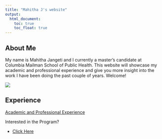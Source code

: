 ```yaml
---
title: "Mahitha J's website"
output: 
  html_document:
    toc: true
    toc_float: true
---
```


## About Me

My name is Mahitha Jangeti and I currently a master's candidate at Columbia Mailman School of Public Health. This website will showcase my academic and professional experience and give you more insight into the work I have been doing the past couple of years. Welcome! 

![](images/columbia.jpg)

## Experience

[Academic and Professional Experience](experience.html)

Interested in the Program?

* [Click Here](https://www.publichealth.columbia.edu/academics/departments/health-policy-management)


